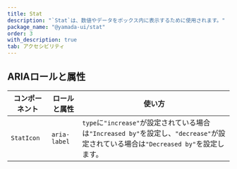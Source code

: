 ```yaml
---
title: Stat
description: "`Stat`は、数値やデータをボックス内に表示するために使用されます。"
package_name: "@yamada-ui/stat"
order: 3
with_description: true
tab: アクセシビリティ
---
```


## ARIAロールと属性

| コンポーネント | ロールと属性 | 使い方                                                                                                                               |
| -------------- | ------------ | ------------------------------------------------------------------------------------------------------------------------------------ |
| `StatIcon`     | `aria-label` | `type`に`"increase"`が設定されている場合は`"Increased by"`を設定し、`"decrease"`が設定されている場合は`"Decreased by"`を設定します。 |
